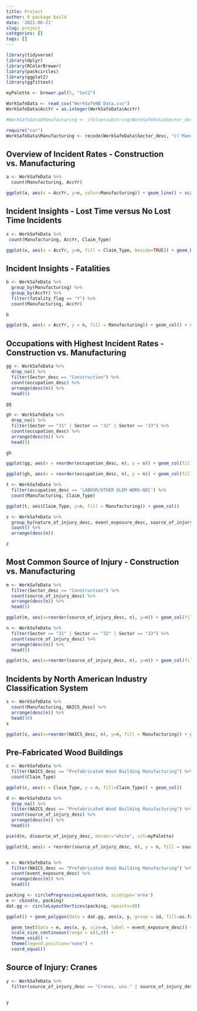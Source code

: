 ```yaml
---
title: Project
author: R package build
date: '2021-06-21'
slug: project
categories: []
tags: []
---
```

```r
library(tidyverse)
library(dplyr)
library(RColorBrewer)
library(packcircles)
library(ggplot2)
library(ggfittext)

myPalette <- brewer.pal(5, "Set2") 

WorkSafeData <- read_csv("WorkSafeNB Data.csv")
WorkSafeData$AccYr = as.integer(WorkSafeData$AccYr)

#WorkSafeData$Manufacturing <- ifelse(substring(WorkSafeData$Sector_desc, 13) == "Manufacturing", "Manufacturing", "Construction")

require("car")    
WorkSafeData$Manufacturing <- recode(WorkSafeData$Sector_desc, "c('Manufacturing - Heavy','Manufacturing - Light', 'Manufacturing - Metal & Machinery')='Manufacturing'; else='Construction'")


``` 

## Overview of Incident Rates - Construction vs. Manufacturing

```r
a <- WorkSafeData %>%
  count(Manufacturing, AccYr)

ggplot(a, aes(x = AccYr, y=n, color=Manufacturing)) + geom_line() + scale_x_continuous(breaks = scales::pretty_breaks())
```

## Incident Insights - Lost Time versus No Lost Time Incidents
```r
x <- WorkSafeData %>%
 count(Manufacturing, AccYr, Claim_Type)

ggplot(x, aes(x = AccYr, y=n, fill = Claim_Type, beside=TRUE)) + geom_bar(position="dodge", stat="identity") + facet_wrap(~ Manufacturing) + scale_x_continuous(breaks = scales::pretty_breaks())
```
## Incident Insights - Fatalities

```r
b <- WorkSafeData %>%
  group_by(Manufacturing) %>%
  group_by(AccYr) %>%
  filter(fatality_flag == "Y") %>%
  count(Manufacturing, AccYr)

b

ggplot(b, aes(x = AccYr, y = n, fill = Manufacturing)) + geom_col() + scale_x_continuous(breaks = scales::pretty_breaks())
```
## Occupations with Highest Incident Rates - Construction vs. Manufacturing
```r
gg <- WorkSafeData %>%
  drop_na() %>%
  filter(Sector_desc == "Construction") %>%
  count(occupation_desc) %>%
  arrange(desc(n)) %>%
  head(5)

gg

gh <- WorkSafeData %>%
  drop_na() %>%
  filter(Sector == "31" | Sector == "32" | Sector == "33") %>%
  count(occupation_desc) %>%
  arrange(desc(n)) %>%
  head(5)

gh

ggplot(gg, aes(x = reorder(occupation_desc, n), y = n)) + geom_col(fill='indianred2') + theme(axis.text.x = element_text(angle=90, hjust=1))

ggplot(gh, aes(x = reorder(occupation_desc, n), y = n)) + geom_col(fill='turquoise3') + theme(axis.text.x = element_text(angle=90, hjust=1))
```



```r
t <- WorkSafeData %>%
  filter(occupation_desc == 'LABOUR/OTHER ELEM WORK-NEC') %>%
  count(Manufacturing, Claim_Type)

ggplot(t, aes(Claim_Type, y=n, fill = Manufacturing)) + geom_col()
```

```r
z <- WorkSafeData %>%
  group_by(nature_of_injury_desc, event_exposure_desc, source_of_injury_desc) %>%
  count() %>%
  arrange(desc(n))

z


```


## Most Common Source of Injury - Construction vs. Manufacturing
```r
m <- WorkSafeData %>%
  filter(Sector_desc == "Construction") %>%
  count(source_of_injury_desc) %>%
  arrange(desc(n)) %>%
  head(5)

ggplot(m, aes(x=reorder(source_of_injury_desc, n), y=n)) + geom_col(fill='indianred1') + theme(axis.text.x = element_text(angle=90, hjust=1))

n <- WorkSafeData %>%
  filter(Sector == "31" | Sector == "32" | Sector == "33") %>%
  count(source_of_injury_desc) %>%
  arrange(desc(n)) %>%
  head(5)

ggplot(n, aes(x=reorder(source_of_injury_desc, n), y=n)) + geom_col(fill='turquoise3') + theme(axis.text.x = element_text(angle=90, hjust=1))
```

## Incidents by North American Industry Classification System
```r
s <- WorkSafeData %>%
  count(Manufacturing, NAICS_desc) %>%
  arrange(desc(n)) %>%
  head(10)
s

ggplot(s, aes(x=reorder(NAICS_desc, n), y=n, fill = Manufacturing)) + geom_col() + theme(axis.text.x = element_text(angle=90, hjust=1))

```



## Pre-Fabricated Wood Buildings
```r
c <- WorkSafeData %>%
  filter(NAICS_desc == "Prefabricated Wood Building Manufacturing") %>%
  count(Claim_Type)

ggplot(c, aes(x = Claim_Type, y = n, fill=Claim_Type)) + geom_col()

d <- WorkSafeData %>%
  drop_na() %>%
  filter(NAICS_desc == "Prefabricated Wood Building Manufacturing") %>%
  count(source_of_injury_desc) %>%
  arrange(desc(n)) %>%
  head(8)

pie(d$n, d$source_of_injury_desc, border="white", col=myPalette)

ggplot(d, aes(x = reorder(source_of_injury_desc, n), y = n, fill = source_of_injury_desc)) + geom_col() + theme(axis.text.x = element_text(angle=90, hjust=1), legend.position = "none")


e <- WorkSafeData %>%
  filter(NAICS_desc == "Prefabricated Wood Building Manufacturing") %>%
  count(event_exposure_desc) %>%
  arrange(desc(n)) %>%
  head(8)

packing <- circleProgressiveLayout(e$n, sizetype='area')
e <- cbind(e, packing)
dat.gg <- circleLayoutVertices(packing, npoints=50)

ggplot() + geom_polygon(data = dat.gg, aes(x, y, group = id, fill=as.factor(id)), colour = "black", alpha = 0.6) +

  geom_text(data = e, aes(x, y, size=n, label = event_exposure_desc)) +
  scale_size_continuous(range = c(1,4)) +
  theme_void() + 
  theme(legend.position="none") +
  coord_equal()
```
## Source of Injury: Cranes
```r
y <- WorkSafeData %>%
  filter(source_of_injury_desc == "Cranes, uns." | source_of_injury_desc == "Cranes, nec.")
  

y
```

